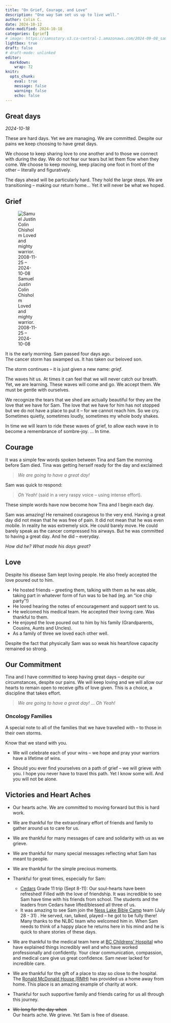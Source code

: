 ```yaml
---
title: "On Grief, Courage, and Love"
description: "One way Sam set us up to live well."
author: Colin C.
date: 2024-10-12
date-modified: 2024-10-18
categories: [grief]
# image: https://samsstory.s3.ca-central-1.amazonaws.com/2024-09-08_sam-waits-4-cedars.jpg
lightbox: true
draft: false
# draft-mode: unlinked
editor: 
  markdown: 
    wrap: 72
knitr: 
  opts_chunk: 
    eval: true
    message: false
    warning: false
    echo: false
---
```


```{=html}
<!-- Image 
::: {.float-sm-end}
![Samuel Justin Colin Chisholm <br>Loved and mighty warrior.<br>2008-11-25 -- 2024-10-08](https://samsstory.s3.ca-central-1.amazonaws.com/2024-09-08_sam-waits-4-cedars-portrait.jpg)
::: 
-->
```

::: {.callout-note icon="false"}
## Great days 

_2024-10-18_

These are hard days.  Yet we are managing.  We are committed.  Despite our pains we keep choosing to have great days.  

We choose to keep sharing love to one another and to those we connect with during the day.  We do not fear our tears but let them flow when they come.  We choose to keep moving, keep placing one foot in front of the other -- literally and figuratively.  

The days ahead will be particularly hard.  They hold the large steps.  We are transitioning -- making our return home... Yet it will never be what we hoped.  
:::


## Grief

::: {.float-sm-end style="width: 28%"}
![Samuel Justin Colin Chisholm <br>Loved and mighty warrior.<br>2008-11-25 -- 2024-10-08](https://samsstory.s3.ca-central-1.amazonaws.com/2024-09-08_sam-waits-4-cedars-portrait.jpg)
:::


It is the early morning. Sam passed four days ago.\
The cancer storm has swamped us. It has taken our beloved son.

The storm continues -- it is just given a new name: *grief*.

The waves hit us. At times it can feel that we will never catch our
breath. Yet, we are learning. These waves will come and go. We accept
them. We must be gentle with ourselves.

We recognize the tears that we shed are actually beautiful for they are
the love that we have for Sam. The love that we have for him has not
stopped but we do not have a place to put it -- for we cannot reach him.
So we cry. Sometimes quietly, sometimes loudly, sometimes my whole body
shakes.

In time we will learn to ride these waves of grief, to allow each wave
in to become a remembrance of sombre-joy. ... In time.

## Courage

It was a simple few words spoken between Tina and Sam the morning before
Sam died. Tina was getting herself ready for the day and exclaimed:

> *We are going to have a great day!*

Sam was quick to respond:

> *Oh Yeah!* (said in a very raspy voice -- using intense effort).

These simple words have now become how Tina and I begin each day.

Sam was amazing! He remained courageous to the very end. Having a great
day did not mean that he was free of pain. It did not mean that he was
even mobile. In reality he was extremely sick. He could barely move. He
could barely speak as the cancer compressed his airways. But he was
committed to having a great day. And he did -- everyday.

*How did he? What made his days great?*

## Love

Despite his disease Sam kept loving people. He also freely accepted the
love poured out to him.

-   He hosted friends -- greeting them, talking with them as he was
    able, taking part in whatever form of fun was to be had (eg. an "ice
    chip party"!)
-   He loved hearing the notes of encouragement and support sent to us.
-   He welcomed his medical team. He accepted their loving care. Was
    thankful to them.
-   He enjoyed the love poured out to him by his family (Grandparents,
    Cousins, Aunts and Uncles).
-   As a family of three we loved each other well.

Despite the fact that physically Sam was so weak his heart/love capacity
remained so strong.

## Our Commitment

Tina and I have committed to keep having great days -- despite our
circumstances, despite our pains. We will keep loving and we will allow
our hearts to remain open to receive gifts of love given. This is a
choice, a discipline that takes effort.

::: center
> *We are going to have a great day!* ... *Oh Yeah!*
:::

::: {.callout-note icon="false"}
### Oncology Families

A special note to all of the families that we have travelled with -- to
those in their own storms.

Know that we stand with you.

-   We will celebrate each of your wins -- we hope and pray your
    warriors have a lifetime of wins.

-   Should you ever find yourselves on a path of grief -- we will grieve
    with you. I hope you never have to travel this path. Yet I know some
    will. And you will not be alone.
:::

## Victories and Heart Aches

-   Our hearts ache. We are committed to moving forward but this is hard
    work.

-   We are thankful for the extraordinary effort of friends and family
    to gather around us to care for us.

-   We are thankful for many messages of care and solidarity with us as
    we grieve.

-   We are thankful for many special messages reflecting what Sam has
    meant to people.

-   We are thankful for the simple precious moments.

<!-- -   The cancer has grown (as of Sept. 19^th^ and 3^rd^ CT scans). -->

```{=html}
<!-- -   To date, the medicines and interventions that have been tried have
    not had any significant or lasting effect at controlling this
    disease. We need a miracle. -->
```

<!-- -   Sam is fighting on despite continued growth of the cancer. -->

```{=html}
<!-- 
    -   Sam has begun a schedule of oral chemotherapy.
    -   Nivolumab has been shown to be ineffective and use has been
        stopped. ~~He has continued with his immunotherapy -- had
        another dose of Nivolumab (Sept. 4). It is our hope that 1) The
        therapy will be effective, and 2) That there will be no further
        complications that could restrict the use of the drug.~~ -->
```

<!-- -   Waves: -->

```{=html}
<!-- 
    -   Despite times of encouragement the waves of fear still hit us
        (Tina and I). It remains hard to watch when Sam is in pain or
        lacks capacity – this is where hope takes work.
    -   Our energy levels, or lack of energy, come in waves. Sometimes
        the waves are strong enough to knock you over. We need strength
        for this journey. -->
```

```{=html}
<!-- -   Surgeries:

    -   A surgery to drain/manage fluid in Sam's left lung (again) is
        being planned for tomorrow (Sept. 26).
    -   Surgery to drain the left-side Pleural Effusion (fluid on lung)
        went well (Sept. 19).
    -   Sam's heart is healthy and strong despite having had fluid
        around his heart – a [pericardial
        effusion](https://www.healthlinkbc.ca/pericardial-effusion-0).
        We are thankful that the surgery to drain all of the extra fluid
        went well (Aug. 23). Recovery from this procedure was
        challenging but Sam has made it through again!
    -   We are celebrating the success of Sam's stent surgery (Aug. 15,
        see [here](/posts/2408/2024-08-16_surgery-celebration.qmd)). The
        outcome was far better than we had hoped for resulting in a
        return to near-normal blood-flow! (for that particular major
        vein). -->
```

-   Thankful for great times, especially for Sam:

    -   [Cedars](https://cedars.bc.ca) Grade 11 trip (Sept 8-11): Our
        soul-hearts have been refreshed! Filled with the love of
        friendship. It was incredible to see Sam have time with his
        friends from school. The students and the leaders from Cedars
        have lifted/blessed all three of us.
    -   It was amazing to see Sam join the [Ness Lake Bible
        Camp](https://www.nesslakebiblecamp.com) team (July 28 - 31) .
        He served, ran, talked, played -- he got to be fully there! Many
        thanks to the NLBC team who welcomed him in. When Sam needs to
        think of a happy place he returns here in his mind and he is
        quick to share stories of these days.

-   We are thankful to the medical team here at [BC Childrens'
    Hospital](http://www.bcchildrens.ca) who have explained things
    incredibly well and who have worked professionally and confidently.
    Your clear communication, compassion, and medical care give us great
    confidence. Sam never lacked for incredible care.

-   We are thankful for the gift of a place to stay so close to the
    hospital. The [Ronald McDonald House (RMH)](https://rmhbc.ca) has
    provided us a home away from home. This place is an amazing example
    of charity at work.

```{=html}
<!-- -   Thankful for friends who have chosen to meet regularly to pray for
    Sam (we are also thankful for everyone praying for Sam wherever you
    are). If you would like to join them talk with Beth H., Krista C.,
    or contact the [Westwood Church](https://westwoodchurch.bc.ca)
    office. -->
```

-   Thankful for such supportive family and friends caring for us all
    through this journey.

-   ~~We long for the day when~~\
    Our hearts ache. We grieve. Yet Sam is free of disease.